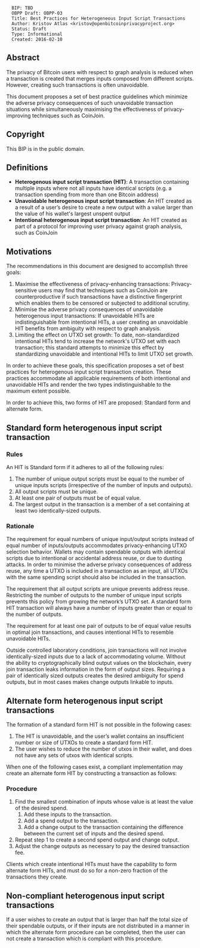 <pre>
  BIP: TBD
  OBPP Draft: OBPP-03
  Title: Best Practices for Heterogeneous Input Script Transactions
  Author: Kristov Atlas <kristov@openbitcoinprivacyproject.org>
  Status: Draft
  Type: Informational
  Created: 2016-02-10
</pre>

==Abstract==

The privacy of Bitcoin users with respect to graph analysis is reduced when a transaction is created that merges inputs composed from different scripts. However, creating such transactions is often unavoidable.

This document proposes a set of best practice guidelines which minimize the adverse privacy consequences of such unavoidable transaction situations while simultaneously maximising the effectiveness of privacy-improving techniques such as CoinJoin.

==Copyright==

This BIP is in the public domain.

==Definitions==

* '''Heterogenous input script transaction (HIT)''': A transaction containing multiple inputs where not all inputs have identical scripts (e.g. a transaction spending from more than one Bitcoin address)
* '''Unavoidable heterogenous input script transaction''': An HIT created as a result of a user’s desire to create a new output with a value larger than the value of his wallet's largest unspent output
* '''Intentional heterogenous input script transaction''': An HIT created as part of a protocol for improving user privacy against graph analysis, such as CoinJoin

==Motivations==

The recommendations in this document are designed to accomplish three goals:

# Maximise the effectiveness of privacy-enhancing transactions: Privacy-sensitive users may find that techniques such as CoinJoin are counterproductive if such transactions have a distinctive fingerprint which enables them to be censored or subjected to additional scrutiny.
# Minimise the adverse privacy consequences of unavoidable heterogenous input transactions: If unavoidable HITs are indistinguishable from intentional HITs, a user creating an unavoidable HIT benefits from ambiguity with respect to graph analysis.
# Limiting the effect on UTXO set growth: To date, non-standardized intentional HITs tend to increase the network's UTXO set with each transaction; this standard attempts to minimize this effect by standardizing unavoidable and intentional HITs to limit UTXO set growth.

In order to achieve these goals, this specification proposes a set of best practices for heterogenous input script transaction creation. These practices accommodate all applicable requirements of both intentional and unavoidable HITs and render the two types indistinguishable to the maximum extent possible.

In order to achieve this, two forms of HIT are proposed: Standard form and alternate form.

==Standard form heterogenous input script transaction==

===Rules===

An HIT is Standard form if it adheres to all of the following rules:

# The number of unique output scripts must be equal to the number of unique inputs scripts (irrespective of the number of inputs and outputs).
# All output scripts must be unique.
# At least one pair of outputs must be of equal value.
# The largest output in the transaction is a member of a set containing at least two identically-sized outputs.

===Rationale===

The requirement for equal numbers of unique input/output scripts instead of equal number of inputs/outputs accommodates privacy-enhancing UTXO selection behavior. Wallets may contain spendable outputs with identical scripts due to intentional or accidental address reuse, or due to dusting attacks. In order to minimise the adverse privacy consequences of address reuse, any time a UTXO is included in a transaction as an input, all UTXOs with the same spending script should also be included in the transaction.

The requirement that all output scripts are unique prevents address reuse. Restricting the number of outputs to the number of unique input scripts prevents this policy from growing the network’s UTXO set. A standard form HIT transaction will always have a number of inputs greater than or equal to the number of outputs.

The requirement for at least one pair of outputs to be of equal value results in optimal join transactions, and causes intentional HITs to resemble unavoidable HITs.

Outside controlled laboratory conditions, join transactions will not involve identically-sized inputs due to a lack of accommodating volume. Without the ability to cryptographically blind output values on the blockchain, every join transaction leaks information in the form of output sizes. Requiring a pair of identically sized outputs creates the desired ambiguity for spend outputs, but in most cases makes change outputs linkable to inputs.

==Alternate form heterogenous input script transactions==

The formation of a standard form HIT is not possible in the following cases:

# The HIT is unavoidable, and the user’s wallet contains an insufficient number or size of UTXOs to create a standard form HIT.
# The user wishes to reduce the number of utxos in their wallet, and does not have any sets of utxos with identical scripts.

When one of the following cases exist, a compliant implementation may create an alternate form HIT by constructing a transaction as follows:

===Procedure===

# Find the smallest combination of inputs whose value is at least the value of the desired spend.
## Add these inputs to the transaction.
## Add a spend output to the transaction.
## Add a change output to the transaction containing the difference between the current set of inputs and the desired spend.
# Repeat step 1 to create a second spend output and change output.
# Adjust the change outputs as necessary to pay the desired transaction fee.

Clients which create intentional HITs must have the capability to form alternate form HITs, and must do so for a non-zero fraction of the transactions they create.

==Non-compliant heterogenous input script transactions==

If a user wishes to create an output that is larger than half the total size of their spendable outputs, or if their inputs are not distributed in a manner in which the alternate form procedure can be completed, then the user can not create a transaction which is compliant with this procedure.
